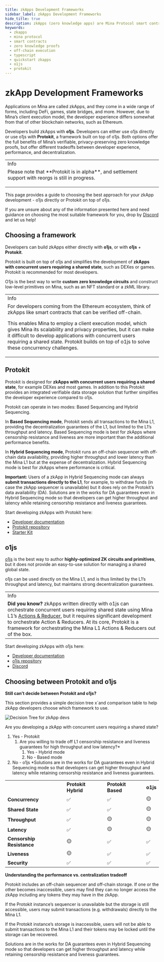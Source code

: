 ```yaml
---
title: zkApps Development Frameworks
sidebar_label: zkApps Development Frameworks
hide_title: true
description: zkApps (zero knowledge apps) are Mina Protocol smart contracts powered by zero knowledge proofs, specifically using zk-SNARKs.
keywords:
  - zkapps
  - mina protocol
  - smart contracts
  - zero knowledge proofs
  - off-chain execution
  - typescript
  - quickstart zkapps
  - o1js
  - protokit
---
```



#  zkApp Development Frameworks

Applications on Mina are called zkApps, and they come in a wide range of forms, including DeFi, games, state bridges, and more. However, due to Mina’s client execution model, the developer experience differs somewhat from that of other blockchain networks, such as Ethereum.

Developers build zkApps with **o1js**. Developers can either use o1js directly or use o1js with **Protokit**, a framework built on top of o1js. Both options offer the full benefits of Mina’s verifiable, privacy-preserving zero knowledge proofs, but offer different tradeoffs between developer experience, performance, and decentralization.

<table>
  <tr>
   <td>Info
   </td>
  </tr>
  <tr>
   <td>Please note that **Protokit is in alpha**, and settlement support with reorgs is still in progress.
<p>
   </td>
  </tr>
</table>


This page provides a guide to choosing the best approach for your zkApp development - o1js directly or Protokit on top of o1js.

If you are unsure about any of the information presented here and need guidance on choosing the most suitable framework for you, drop by [Discord](https://discord.gg/minaprotocol) and let us help!


## Choosing a framework

Developers can build zkApps either directly with **o1js**, or with **o1js** + **Protokit**.

Protokit is built on top of o1js and simplifies the development of **zkApps with concurrent users requiring a shared state**, such as DEXes or games. Protokit is recommended for most developers.

O1js is the best way to write **custom zero knowledge circuits** and construct low-level primitives on Mina, such as an NFT standard or a zkML library.


<table>
  <tr>
   <td>Info
   </td>
  </tr>
  <tr>
   <td>For developers coming from the Ethereum ecosystem, think of zkApps like smart contracts that can be verified off-chain. 
<p>
This enables Mina to employ a client execution model, which gives Mina its scalability and privacy properties, but it can make it difficult to develop applications with concurrent users requiring a shared state. Protokit builds on top of o1js to solve these concurrency challenges.
   </td>
  </tr>
</table>



## Protokit[​](https://docs.minaprotocol.com/zkapps/zkapp-development-frameworks#protokit)

Protokit is designed for **zkApps with concurrent users requiring a shared state**, for example DEXes and most games. In addition to this Protokit provides an integrated verifiable data storage solution that further simplifies the developer experience compared to o1js. 

Protokit can operate in two modes: Based Sequencing and Hybrid Sequencing.

In **Based Sequencing mode**, Protokit sends all transactions to the Mina L1, providing the decentralization guarantees of the L1, but limited to the L1’s throughput and latency. Based Sequencing mode is best for zkApps where censorship resistance and liveness are more important than the additional performance benefits.

In **Hybrid Sequencing mode**, Protokit runs an off-chain sequencer with off-chain data availability, providing higher throughput and lower latency than the Mina L1 but at the expense of decentralization. Hybrid Sequencing mode is best for zkApps where performance is critical.

**Important:** Users of a zkApp in Hybrid Sequencing mode can always **submit transactions directly to the L1**, for example, to withdraw funds (in case the zkApp sequencer is unavailable) but it does rely on the Protokit’s data availability (DA). Solutions are in the works for DA guarantees even in Hybrid Sequencing mode so that developers can get higher throughput and latency while retaining censorship resistance and liveness guarantees.

Start developing zkApps with Protokit here:



* [Developer documentation](https://protokit.dev/docs/what-is-protokit)
* [Protokit repository](https://github.com/proto-kit)
* [Starter Kit](https://github.com/proto-kit/starter-kit)


## o1js[​](https://docs.minaprotocol.com/zkapps/zkapp-development-frameworks#o1js)

[o1js](https://docs.minaprotocol.com/zkapps/o1js) is the best way to author **highly-optimized ZK circuits and primitives**, but it does not provide an easy-to-use solution for managing a shared global state.

o1js can be used directly on the Mina L1, and is thus limited by the L1’s throughput and latency, but maintains strong decentralization guarantees.


<table>
  <tr>
   <td>Info
   </td>
  </tr>
  <tr>
   <td><strong>Did you know?</strong> zkApps written directly with o1js can orchestrate concurrent users requiring shared state using Mina L1’s <a href="https://docs.minaprotocol.com/zkapps/writing-a-zkapp/feature-overview/actions-and-reducer">Actions & Reducer</a>, but it requires significant development to orchestrate Action & Reducers. At its core, Protokit is a framework for orchestrating the Mina L1 Actions & Reducers out of the box.
   </td>
  </tr>
</table>


Start developing zkApps with o1js here:



* [Developer documentation](https://docs.minaprotocol.com/zkapps/o1js)
* [o1js repository](https://github.com/o1-labs/o1js)
* [Discord](https://discord.gg/minaprotocol)


## Choosing between Protokit and o1js

**Still can’t decide between Protokit and o1js?** 

This section provides a simple decision tree x`and comparison table to help zkApp developers choose which framework to use.

![Decision Tree for zkApp devs](/img/decision-tree.png)

Are you developing a zkApp with concurrent users requiring a shared state?
1. Yes - Protokit
    1. Are you willing to trade off L1 censorship resistance and liveness guarantees for high throughput and low latency?*
        1. Yes - Hybrid mode
        2. No - Based mode
2. No - o1js
*Solutions are in the works for DA guarantees even in Hybrid Sequencing mode so that developers can get higher throughput and latency while retaining censorship resistance and liveness guarantees.



<table>
  <tr>
   <td>
   </td>
   <td><strong>Protokit Hybrid</strong>
   </td>
   <td><strong>Protokit Based</strong>
   </td>
   <td><strong>o1js</strong>
   </td>
  </tr>
  <tr>
   <td><strong>Concurrency</strong>
   </td>
   <td>✅
   </td>
   <td>✅
   </td>
   <td>🟡
   </td>
  </tr>
  <tr>
   <td><strong>Shared State</strong>
   </td>
   <td>✅
   </td>
   <td>✅
   </td>
   <td>🟡
   </td>
  </tr>
  <tr>
   <td><strong>Throughput</strong>
   </td>
   <td>✅
   </td>
   <td>🟡
   </td>
   <td>🟡
   </td>
  </tr>
  <tr>
   <td><strong>Latency</strong>
   </td>
   <td>✅
   </td>
   <td>🟡
   </td>
   <td>🟡
   </td>
  </tr>
  <tr>
   <td><strong>Censorship Resistance</strong>
   </td>
   <td>🟡
   </td>
   <td>✅
   </td>
   <td>✅
   </td>
  </tr>
  <tr>
   <td><strong>Liveness</strong>
   </td>
   <td>🟡
   </td>
   <td>✅
   </td>
   <td>✅
   </td>
  </tr>
  <tr>
   <td><strong>Security</strong>
   </td>
   <td>✅
   </td>
   <td>✅
   </td>
   <td>✅
   </td>
  </tr>
</table>


**Understanding the performance vs. centralization tradeoff**

Protokit includes an off-chain sequencer and off-chain storage. If one or the other becomes inaccessible, users may find they can no longer access the zkApp including any tokens they may have in the zkApp.

If the Protokit instance’s sequencer is unavailable but the storage is still accessible, users may submit transactions (e.g. withdrawals) directly to the Mina L1.

If the Protokit instance’s storage is inaccessible, users will not be able to submit transactions to the Mina L1 and their tokens may be locked until the storage can be recovered.

Solutions are in the works for DA guarantees even in Hybrid Sequencing mode so that developers can get higher throughput and latency while retaining censorship resistance and liveness guarantees.


